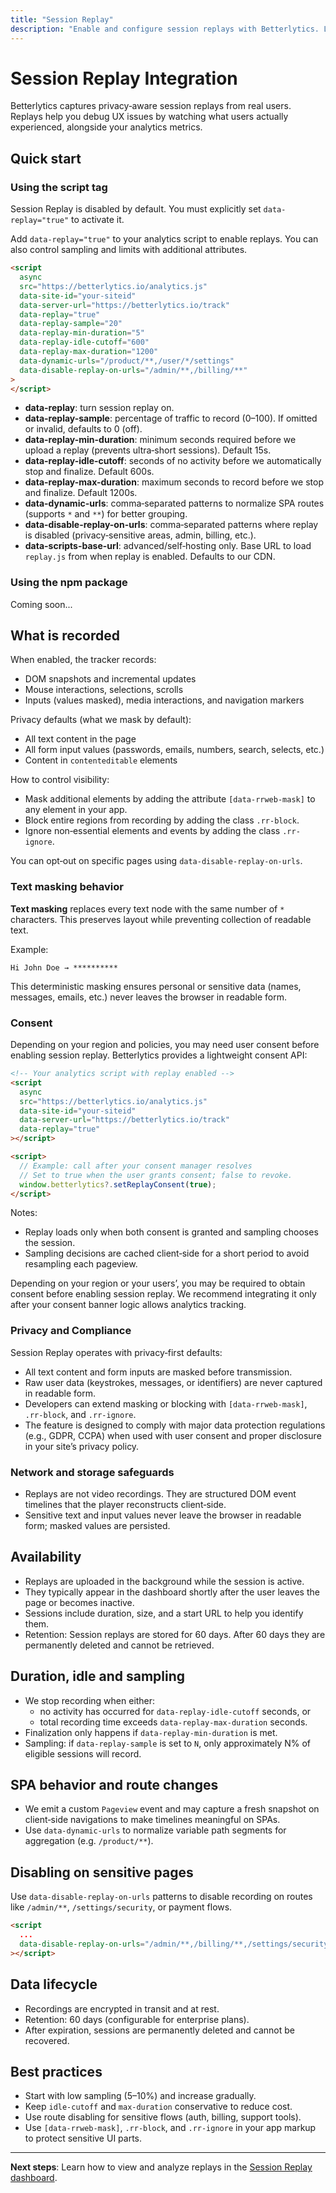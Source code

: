 ```yaml
---
title: "Session Replay"
description: "Enable and configure session replays with Betterlytics. Learn script attributes, options, privacy controls, and best practices."
---
```



# Session Replay Integration

Betterlytics captures privacy‑aware session replays from real users. Replays help you debug UX issues by watching what users actually experienced, alongside your analytics metrics.

## Quick start

### Using the script tag

Session Replay is disabled by default. You must explicitly set `data-replay="true"` to activate it.

Add `data-replay="true"` to your analytics script to enable replays. You can also control sampling and limits with additional attributes.

```html
<script
  async
  src="https://betterlytics.io/analytics.js"
  data-site-id="your-siteid"
  data-server-url="https://betterlytics.io/track"
  data-replay="true"
  data-replay-sample="20"           
  data-replay-min-duration="5"      
  data-replay-idle-cutoff="600"     
  data-replay-max-duration="1200"   
  data-dynamic-urls="/product/**,/user/*/settings" 
  data-disable-replay-on-urls="/admin/**,/billing/**"
>
</script>
```

- **data-replay**: turn session replay on.
- **data-replay-sample**: percentage of traffic to record (0–100). If omitted or invalid, defaults to 0 (off).
- **data-replay-min-duration**: minimum seconds required before we upload a replay (prevents ultra‑short sessions). Default 15s.
- **data-replay-idle-cutoff**: seconds of no activity before we automatically stop and finalize. Default 600s.
- **data-replay-max-duration**: maximum seconds to record before we stop and finalize. Default 1200s.
- **data-dynamic-urls**: comma‑separated patterns to normalize SPA routes (supports `*` and `**`) for better grouping.
- **data-disable-replay-on-urls**: comma‑separated patterns where replay is disabled (privacy‑sensitive areas, admin, billing, etc.).
- **data-scripts-base-url**: advanced/self‑hosting only. Base URL to load `replay.js` from when replay is enabled. Defaults to our CDN.
 
### Using the npm package

Coming soon...

## What is recorded

When enabled, the tracker records:

- DOM snapshots and incremental updates
- Mouse interactions, selections, scrolls
- Inputs (values masked), media interactions, and navigation markers

Privacy defaults (what we mask by default):

- All text content in the page
- All form input values (passwords, emails, numbers, search, selects, etc.)
- Content in `contenteditable` elements

How to control visibility:

- Mask additional elements by adding the attribute `[data-rrweb-mask]` to any element in your app.
- Block entire regions from recording by adding the class `.rr-block`.
- Ignore non‑essential elements and events by adding the class `.rr-ignore`.

You can opt‑out on specific pages using `data-disable-replay-on-urls`.

### Text masking behavior

**Text masking** replaces every text node with the same number of `*` characters. This preserves layout while preventing collection of readable text.

Example:

```text
Hi John Doe → **********
```

This deterministic masking ensures personal or sensitive data (names, messages, emails, etc.) never leaves the browser in readable form.

### Consent

Depending on your region and policies, you may need user consent before enabling session replay. Betterlytics provides a lightweight consent API:

```html
<!-- Your analytics script with replay enabled -->
<script
  async
  src="https://betterlytics.io/analytics.js"
  data-site-id="your-siteid"
  data-server-url="https://betterlytics.io/track"
  data-replay="true"
></script>

<script>
  // Example: call after your consent manager resolves
  // Set to true when the user grants consent; false to revoke.
  window.betterlytics?.setReplayConsent(true);
</script>
```

Notes:

- Replay loads only when both consent is granted and sampling chooses the session.
- Sampling decisions are cached client‑side for a short period to avoid resampling each pageview.

<Callout type="info">
Depending on your region or your users’, you may be required to obtain consent before enabling session replay. We recommend integrating it only after your consent banner logic allows analytics tracking.
</Callout>

### Privacy and Compliance

Session Replay operates with privacy‑first defaults:

- All text content and form inputs are masked before transmission.
- Raw user data (keystrokes, messages, or identifiers) are never captured in readable form.
- Developers can extend masking or blocking with `[data-rrweb-mask]`, `.rr-block`, and `.rr-ignore`.
- The feature is designed to comply with major data protection regulations (e.g., GDPR, CCPA) when used with user consent and proper disclosure in your site’s privacy policy.

### Network and storage safeguards

- Replays are not video recordings. They are structured DOM event timelines that the player reconstructs client‑side.
- Sensitive text and input values never leave the browser in readable form; masked values are persisted.

## Availability

- Replays are uploaded in the background while the session is active.
- They typically appear in the dashboard shortly after the user leaves the page or becomes inactive.
- Sessions include duration, size, and a start URL to help you identify them.
- Retention: Session replays are stored for 60 days. After 60 days they are permanently deleted and cannot be retrieved.

## Duration, idle and sampling

- We stop recording when either:
  - no activity has occurred for `data-replay-idle-cutoff` seconds, or
  - total recording time exceeds `data-replay-max-duration` seconds.
- Finalization only happens if `data-replay-min-duration` is met.
- Sampling: if `data-replay-sample` is set to `N`, only approximately N% of eligible sessions will record.

## SPA behavior and route changes

- We emit a custom `Pageview` event and may capture a fresh snapshot on client‑side navigations to make timelines meaningful on SPAs.
- Use `data-dynamic-urls` to normalize variable path segments for aggregation (e.g. `/product/**`).

## Disabling on sensitive pages

Use `data-disable-replay-on-urls` patterns to disable recording on routes like `/admin/**`, `/settings/security`, or payment flows.

```html
<script
  ...
  data-disable-replay-on-urls="/admin/**,/billing/**,/settings/security"
></script>
```

## Data lifecycle

- Recordings are encrypted in transit and at rest.
- Retention: 60 days (configurable for enterprise plans).
- After expiration, sessions are permanently deleted and cannot be recovered.

## Best practices

- Start with low sampling (5–10%) and increase gradually.
- Keep `idle-cutoff` and `max-duration` conservative to reduce cost.
- Use route disabling for sensitive flows (auth, billing, support tools).
- Use `[data-rrweb-mask]`, `.rr-block`, and `.rr-ignore` in your app markup to protect sensitive UI parts.

---

**Next steps**: Learn how to view and analyze replays in the [Session Replay dashboard](/dashboard/session-replay).

